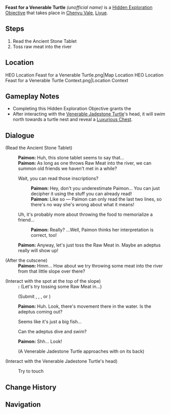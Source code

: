 {{Hidden Exploration Objectives Infobox
|image      = HEO Feast for a Venerable Turtle.png
|type       = Unordered
|region     = Liyue
|area       = Chenyu Vale: Upper Vale
|subarea    = 
|loc        = [[Chenyu Vale: Upper Vale]]
|characters = Paimon; Traveler
}}
'''Feast for a Venerable Turtle''' ''(unofficial name)'' is a [[Hidden Exploration Objective]] that takes place in [[Chenyu Vale]], [[Liyue]].

==Steps==
# Read the Ancient Stone Tablet
# Toss raw meat into the river

==Location==
<gallery>
HEO Location Feast for a Venerable Turtle.png|Map Location
HEO Location Feast for a Venerable Turtle Context.png|Location Context
</gallery>

==Gameplay Notes==
* Completing this Hidden Exploration Objective grants the {{Achievement|"What About Sliced Meat Now?"}}
* After interacting with the [[Venerable Jadestone Turtle]]'s head, it will swim north towards a turtle nest and reveal a [[Luxurious Chest]].

==Dialogue==
{{Dialogue Start}}
;(Read the Ancient Stone Tablet)
::{{Readable|title=Ancient Stone Tablet|text=<!--
   -->"In lofty flight doth Mandarin ducks soar, swimming 'neath the sun, their freedom they adore.<br><!--
   -->The turtles betwixt water columns doth glide, catfish in schools, together they bide.<br><!--
   -->The souls of the land, o'er mountain and swamp, creep through the bushes, their spirits to romp.<br><!--
   -->Bishui is wide and mighty, yet a tortoise it spans, crossing with ease, as one snapper can.<br><!--
   -->Surveying the world, inspiration doth unfold, sorrow yet smolders within, like tales of old.<br><!--
   -->The bridge still stands firm, as do boats on the wave, swaying in the wind, lonesome if brave.<br><!--
   -->Offerings of meat, a hopeful display, nourishing companions, as I wait and pray.<br><!--
   -->Freely I offer victuals, a feast to extend, friends partake, in providence, we blend."<!--
-->}}
:'''Paimon:''' Huh, this stone tablet seems to say that...
:'''Paimon:''' As long as one throws Raw Meat into the river, we can summon old friends we haven't met in a while?
:{{DIcon}} Wait, you can read those inscriptions?
::'''Paimon:''' Hey, don't you underestimate Paimon... You can just decipher it using the stuff you can already read!
::'''Paimon:''' Like so &mdash; Paimon can only read the last two lines, so there's no way she's wrong about what it means!
:{{DIcon}} Uh, it's probably more about throwing the food to memorialize a friend...
::'''Paimon:''' Really? ...Well, Paimon thinks her interpretation is correct, too!
:'''Paimon:''' Anyway, let's just toss the Raw Meat in. Maybe an adeptus really will show up!

;(After the cutscene)
:'''Paimon:''' Hmm... How about we try throwing some meat into the river from that little slope over there?

;(Interact with the spot at the top of the slope)
:'''{{Traveler}}:''' (Let's try tossing some Raw Meat in...)
:;(Submit {{Item|Shrimp Meat|x=3}}, {{Item|Fowl|x=3}}, {{Item|Fish|x=3}}, or {{Item|Raw Meat|x=3}})
:'''Paimon:''' Huh. Look, there's movement there in the water. Is the adeptus coming out?
:{{DIcon}} Seems like it's just a big fish...
:{{DIcon}} Can the adeptus dive and swim?
:'''Paimon:''' Shh... Look!
:;(A Venerable Jadestone Turtle approaches with {{Item|Clearwater Jade|25|x=6}} on its back)

;(Interact with the Venerable Jadestone Turtle's head)
:{{DIcon|Hand}} Try to touch
{{Dialogue End}}
<!--
==Video Guides==
{{EVT
|video1   = 
|caption1 = 
}}
-->
==Change History==
{{Change History|4.4}}

==Navigation==
{{Hidden Exploration Objective Navbox|Unordered}}